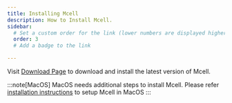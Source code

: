 ```yaml
---
title: Installing Mcell
description: How to Install Mcell.
sidebar:
  # Set a custom order for the link (lower numbers are displayed higher up)
  order: 3
  # Add a badge to the link

---
```


Visit [Download Page](https://mcell.org/download.html) to download and install the latest version of Mcell.

:::note[MacOS]
MacOS needs additional steps to install Mcell. Please refer [installation instructions](https://mcell.org/mcell4_documentation/installation.html) to setup Mcell in MacOS
:::










